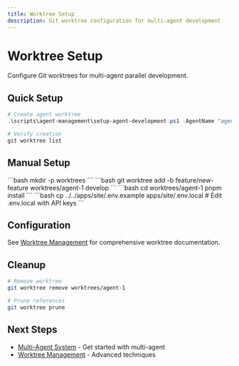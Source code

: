 ```yaml
---
title: Worktree Setup
description: Git worktree configuration for multi-agent development
---
```


# Worktree Setup

Configure Git worktrees for multi-agent parallel development.

## Quick Setup

```powershell
# Create agent worktree
.\scripts\agent-management\setup-agent-development.ps1 -AgentName "agent-1"

# Verify creation
git worktree list
```

## Manual Setup

<Step>
  <StepItem title="Create Worktree Directory">
    ```bash
    mkdir -p worktrees
    ```
  </StepItem>

  <StepItem title="Add Worktree">
    ```bash
    git worktree add -b feature/new-feature worktrees/agent-1 develop
    ```
  </StepItem>

  <StepItem title="Install Dependencies">
    ```bash
    cd worktrees/agent-1
    pnpm install
    ```
  </StepItem>

  <StepItem title="Configure Environment">
    ```bash
    cp ../../apps/site/.env.example apps/site/.env.local
    # Edit .env.local with API keys
    ```
  </StepItem>
</Step>

## Configuration

See [Worktree Management](/docs/multi-agent/worktree) for comprehensive worktree documentation.

## Cleanup

```bash
# Remove worktree
git worktree remove worktrees/agent-1

# Prune references
git worktree prune
```

## Next Steps

- [Multi-Agent System](/docs/multi-agent/quick-start) - Get started with multi-agent
- [Worktree Management](/docs/multi-agent/worktree) - Advanced techniques
